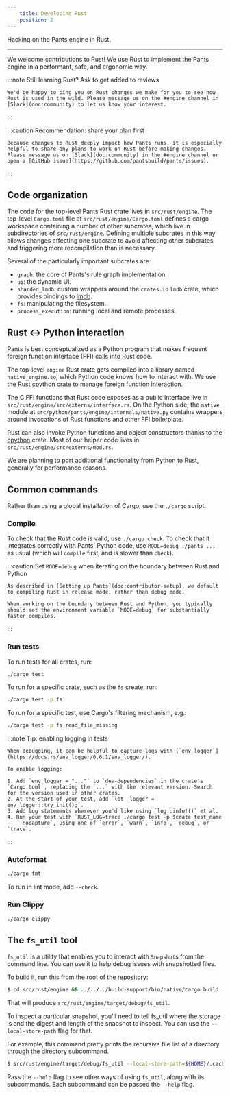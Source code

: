 ```yaml
---
    title: Developing Rust
    position: 2
---
```


Hacking on the Pants engine in Rust.

---

We welcome contributions to Rust! We use Rust to implement the Pants engine in a performant, safe, and ergonomic way.

:::note Still learning Rust? Ask to get added to reviews

    We'd be happy to ping you on Rust changes we make for you to see how Rust is used in the wild. Please message us on the #engine channel in [Slack](doc:community) to let us know your interest.

:::



:::caution Recommendation: share your plan first

    Because changes to Rust deeply impact how Pants runs, it is especially helpful to share any plans to work on Rust before making changes. Please message us on [Slack](doc:community) in the #engine channel or open a [GitHub issue](https://github.com/pantsbuild/pants/issues).

:::


## Code organization
The code for the top-level Pants Rust crate lives in `src/rust/engine`. The top-level `Cargo.toml` file at `src/rust/engine/Cargo.toml` defines a cargo workspace containing a number of other subcrates, which live in subdirectories of `src/rust/engine`. Defining multiple subcrates in this way allows changes affecting one subcrate to avoid affecting other subcrates and triggering more recompilation than is necessary.

Several of the particularly important subcrates are:

* `graph`: the core of Pants's rule graph implementation.
* `ui`: the dynamic UI.
* `sharded_lmdb`: custom wrappers around the `crates.io` `lmdb` crate, which provides bindings to [lmdb](https://en.wikipedia.org/wiki/Lightning_Memory-Mapped_Database).
* `fs`: manipulating the filesystem.
* `process_execution`: running local and remote processes.
## Rust \<-\> Python interaction
Pants is best conceptualized as a Python program that makes frequent foreign function interface (FFI) calls into Rust code. 

The top-level `engine` Rust crate gets compiled into a library named `native_engine.so`, which Python code knows how to interact with. We use the Rust [cpython](https://crates.io/crates/cpython) crate to manage foreign function interaction.

The C FFI functions that Rust code exposes as a public interface live in `src/rust/engine/src/externs/interface.rs`. On the Python side, the `native` module at `src/python/pants/engine/internals/native.py` contains wrappers around invocations of Rust functions and other FFI boilerplate.

Rust can also invoke Python functions and object constructors thanks to the  [cpython](https://crates.io/crates/cpython) crate. Most of our helper code lives in `src/rust/engine/src/externs/mod.rs`.

We are planning to port additional functionality from Python to Rust, generally for performance reasons.
## Common commands
Rather than using a global installation of Cargo, use the `./cargo` script.

### Compile

To check that the Rust code is valid, use `./cargo check`. To check that it integrates correctly with Pants' Python code, use `MODE=debug ./pants ...` as usual (which will `compile` first, and is slower than `check`).

:::caution Set `MODE=debug` when iterating on the boundary between Rust and Python

    As described in [Setting up Pants](doc:contributor-setup), we default to compiling Rust in release mode, rather than debug mode.
    
    When working on the boundary between Rust and Python, you typically should set the environment variable `MODE=debug` for substantially faster compiles.

:::

### Run tests

To run tests for all crates, run:

```bash
./cargo test
```

To run for a specific crate, such as the `fs` create, run:

```bash
./cargo test -p fs
```

To run for a specific test, use Cargo's filtering mechanism, e.g.:

```bash
./cargo test -p fs read_file_missing
```

:::note Tip: enabling logging in tests

    When debugging, it can be helpful to capture logs with [`env_logger`](https://docs.rs/env_logger/0.6.1/env_logger/).
    
    To enable logging:
    
    1. Add `env_logger = "..."` to `dev-dependencies` in the crate's `Cargo.toml`, replacing the `...` with the relevant version. Search for the version used in other crates.
    2. At the start of your test, add `let _logger = env_logger::try_init();`.
    3. Add log statements wherever you'd like using `log::info!()` et al.
    4. Run your test with `RUST_LOG=trace ./cargo test -p $crate test_name -- --nocapture`, using one of `error`, `warn`, `info`, `debug`, or `trace`.

:::

### Autoformat

```bash
./cargo fmt
```

To run in lint mode, add `--check`.

### Run Clippy

```bash
./cargo clippy
```
## The `fs_util` tool
`fs_util` is a utility that enables you to interact with `Snapshot`s from the command line. You can use it to help debug issues with snapshotted files.

To build it, run this from the root of the repository:

```bash
$ cd src/rust/engine && ../../../build-support/bin/native/cargo build -p fs_util
```

That will produce `src/rust/engine/target/debug/fs_util`.

To inspect a particular snapshot, you'll need to tell fs_util where the storage is and the digest and length of the snapshot to inspect. You can use the `--local-store-path` flag for that.

For example, this command pretty prints the recursive file list of a directory through the directory subcommand.

```bash
$ src/rust/engine/target/debug/fs_util --local-store-path=${HOME}/.cache/pants/lmdb_store directory cat-proto --output-format=recursive-file-list <digesh> <len>
```

Pass the `--help` flag to see other ways of using `fs_util`, along with its subcommands. Each subcommand can be passed the `--help` flag.